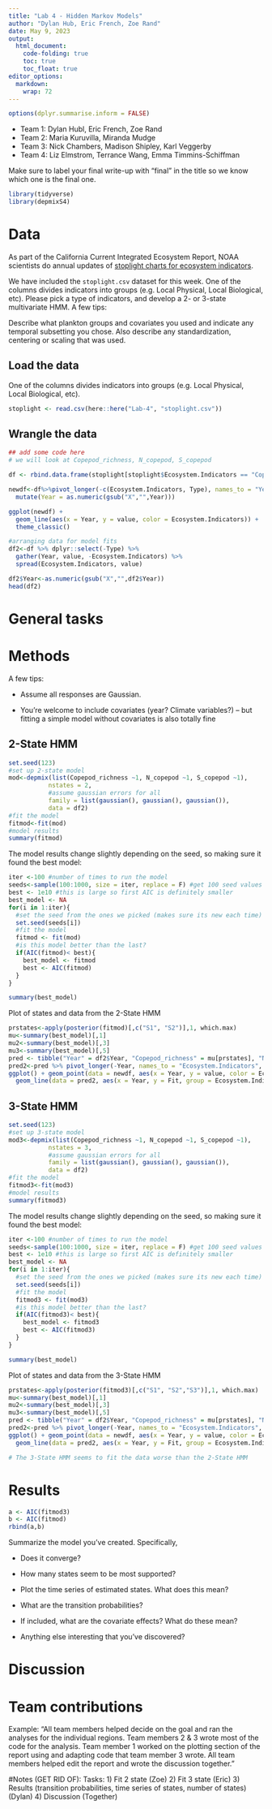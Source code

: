 ```yaml
---
title: "Lab 4 - Hidden Markov Models"
author: "Dylan Hub, Eric French, Zoe Rand"
date: May 9, 2023
output: 
  html_document:
    code-folding: true
    toc: true
    toc_float: true
editor_options: 
  markdown: 
    wrap: 72
---
```


```r
options(dplyr.summarise.inform = FALSE)
```

-   Team 1: Dylan Hubl, Eric French, Zoe Rand
-   Team 2: Maria Kuruvilla, Miranda Mudge
-   Team 3: Nick Chambers, Madison Shipley, Karl Veggerby
-   Team 4: Liz Elmstrom, Terrance Wang, Emma Timmins-Schiffman

Make sure to label your final write-up with "final" in the title so we
know which one is the final one.

```r
library(tidyverse)
library(depmixS4)
```

# Data

As part of the California Current Integrated Ecosystem Report, NOAA
scientists do annual updates of [stoplight charts for ecosystem
indicators](https://www.fisheries.noaa.gov/west-coast/science-data/ocean-conditions-indicators-trends).

We have included the `stoplight.csv` dataset for this week. One of the
columns divides indicators into groups (e.g. Local Physical, Local
Biological, etc). Please pick a type of indicators, and develop a 2- or
3-state multivariate HMM. A few tips:

Describe what plankton groups and covariates you used and indicate any
temporal subsetting you chose. Also describe any standardization,
centering or scaling that was used.

## Load the data

One of the columns divides indicators into groups (e.g. Local Physical,
Local Biological, etc).

```r
stoplight <- read.csv(here::here("Lab-4", "stoplight.csv"))
```

## Wrangle the data

```r
## add some code here
# we will look at Copepod_richness, N_copepod, S_copepod

df <- rbind.data.frame(stoplight[stoplight$Ecosystem.Indicators == "Copepod_richness",],stoplight[stoplight$Ecosystem.Indicators == "N_copepod",],stoplight[stoplight$Ecosystem.Indicators == "S_copepod",])
```

```r
newdf<-df%>%pivot_longer(-c(Ecosystem.Indicators, Type), names_to = "Year") %>%
  mutate(Year = as.numeric(gsub("X","",Year)))

ggplot(newdf) + 
  geom_line(aes(x = Year, y = value, color = Ecosystem.Indicators)) + 
  theme_classic()
```

```r
#arranging data for model fits
df2<-df %>% dplyr::select(-Type) %>%
  gather(Year, value, -Ecosystem.Indicators) %>% 
  spread(Ecosystem.Indicators, value) 

df2$Year<-as.numeric(gsub("X","",df2$Year))
head(df2)
```

# General tasks


# Methods

A few tips:

-   Assume all responses are Gaussian.

-   You're welcome to include covariates (year? Climate variables?) --
    but fitting a simple model without covariates is also totally fine

## 2-State HMM

```r
set.seed(123)
#set up 2-state model
mod<-depmix(list(Copepod_richness ~1, N_copepod ~1, S_copepod ~1), 
           nstates = 2, 
           #assume gaussian errors for all
           family = list(gaussian(), gaussian(), gaussian()), 
           data = df2)
#fit the model
fitmod<-fit(mod)
#model results
summary(fitmod)
```

The model results change slightly depending on the seed, so making sure
it found the best model:

```r
iter <-100 #number of times to run the model
seeds<-sample(100:1000, size = iter, replace = F) #get 100 seed values
best <- 1e10 #this is large so first AIC is definitely smaller
best_model <- NA
for(i in 1:iter){
  #set the seed from the ones we picked (makes sure its new each time)
  set.seed(seeds[i]) 
  #fit the model
  fitmod <- fit(mod)
  #is this model better than the last?
  if(AIC(fitmod)< best){
    best_model <- fitmod
    best <- AIC(fitmod)
  }
}

summary(best_model)
```

Plot of states and data from the 2-State HMM

```r
prstates<-apply(posterior(fitmod)[,c("S1", "S2")],1, which.max)
mu<-summary(best_model)[,1]
mu2<-summary(best_model)[,3]
mu3<-summary(best_model)[,5]
pred <- tibble("Year" = df2$Year, "Copepod_richness" = mu[prstates], "N_copepod" = mu2[prstates], "S_copepod" = mu3[prstates])
pred2<-pred %>% pivot_longer(-Year, names_to = "Ecosystem.Indicators", values_to = "Fit")
ggplot() + geom_point(data = newdf, aes(x = Year, y = value, color = Ecosystem.Indicators)) + 
  geom_line(data = pred2, aes(x = Year, y = Fit, group = Ecosystem.Indicators, color = Ecosystem.Indicators)) + theme_classic()


```



## 3-State HMM

```r
set.seed(123)
#set up 3-state model
mod3<-depmix(list(Copepod_richness ~1, N_copepod ~1, S_copepod ~1), 
           nstates = 3, 
           #assume gaussian errors for all
           family = list(gaussian(), gaussian(), gaussian()), 
           data = df2)
#fit the model
fitmod3<-fit(mod3)
#model results
summary(fitmod3)
```

The model results change slightly depending on the seed, so making sure
it found the best model:

```r
iter <-100 #number of times to run the model
seeds<-sample(100:1000, size = iter, replace = F) #get 100 seed values
best <- 1e10 #this is large so first AIC is definitely smaller
best_model <- NA
for(i in 1:iter){
  #set the seed from the ones we picked (makes sure its new each time)
  set.seed(seeds[i]) 
  #fit the model
  fitmod3 <- fit(mod3)
  #is this model better than the last?
  if(AIC(fitmod3)< best){
    best_model <- fitmod3
    best <- AIC(fitmod3)
  }
}

summary(best_model)
```

Plot of states and data from the 3-State HMM

```r
prstates<-apply(posterior(fitmod3)[,c("S1", "S2","S3")],1, which.max)
mu<-summary(best_model)[,1]
mu2<-summary(best_model)[,3]
mu3<-summary(best_model)[,5]
pred <- tibble("Year" = df2$Year, "Copepod_richness" = mu[prstates], "N_copepod" = mu2[prstates], "S_copepod" = mu3[prstates])
pred2<-pred %>% pivot_longer(-Year, names_to = "Ecosystem.Indicators", values_to = "Fit")
ggplot() + geom_point(data = newdf, aes(x = Year, y = value, color = Ecosystem.Indicators)) + 
  geom_line(data = pred2, aes(x = Year, y = Fit, group = Ecosystem.Indicators, color = Ecosystem.Indicators)) + theme_classic()

# The 3-State HMM seems to fit the data worse than the 2-State HMM
```
# Results
```r
a <- AIC(fitmod3)
b <- AIC(fitmod)
rbind(a,b)
```
Summarize the model you've created. Specifically,

-   Does it converge?

-   How many states seem to be most supported?

-   Plot the time series of estimated states. What does this mean?

-   What are the transition probabilities?

-   If included, what are the covariate effects? What do these mean?

-   Anything else interesting that you've discovered?

# Discussion

# Team contributions

Example: "All team members helped decide on the goal and ran the
analyses for the individual regions. Team members 2 & 3 wrote most of
the code for the analysis. Team member 1 worked on the plotting section
of the report using and adapting code that team member 3 wrote. All team
members helped edit the report and wrote the discussion together."

#Notes (GET RID OF): Tasks: 1) Fit 2 state (Zoe) 2) Fit 3 state (Eric)
3) Results (transition probabilities, time series of states, number of
states) (Dylan) 4) Discussion (Together)
